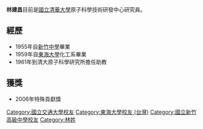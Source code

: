'''林建昌'''目前是[[國立清華大學|國立清華大學]]原子科學技術研發中心研究員。

== 經歷 ==
*1955年自[[新竹中學|新竹中學]]畢業
*1959年自[[東海大學_(台灣)|東海大學]]化工系畢業
*1961年到清大原子科學研究所擔任助教

==獲獎==
*2006年{{le|美國核能學會|American Nuclear Society}}特殊貢獻獎

{{Taiwan-scientist-stub}}
[[Category:國立交通大學校友|Category:國立交通大學校友]]
[[Category:東海大學校友_(台灣)|Category:東海大學校友 (台灣)]]
[[Category:國立新竹高級中學校友|Category:國立新竹高級中學校友]]
[[Category:林姓|Category:林姓]]